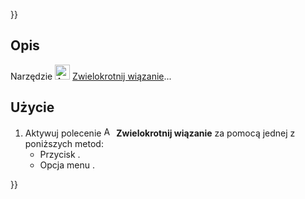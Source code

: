 {{UnfinishedDocu{{#translation:}}}}
<languages/>

{{Docnav/pl
|[[Assembly3_MoveItemDown/pl|Przesuń obiekt w dół]]
|
|[[Assembly3_Workbench/pl|środowisko pracy Assembly3]]
|IconL=Assembly_TreeItemDown.svg‎‎
|
|IconC=Assembly3_workbench_icon.svg
}}

{{GuiCommand/pl
|Name=Assembly3 MultiplyConstraint
|Name/pl=Assembly3: Zwielokrotnij wiązanie
|Icon=Assembly_ConstraintMultiply.svg‎‎
|MenuLocation=Assembly3 → Zwielokrotnij wiązanie
|Workbenches=[[Assembly3_Workbench/pl|Assembly3]]
}}

<span id="Description"></span>
==Opis==

Narzędzie [[Image:Assembly_ConstraintMultiply.svg|24px]] [[Assembly3_MultiplyConstraint/pl|Zwielokrotnij wiązanie]]...

<span id="Usage"></span>
==Użycie==

# Aktywuj polecenie [[Image:Assembly_ConstraintMultiply.svg|16px]] '''Zwielokrotnij wiązanie''' za pomocą jednej z poniższych metod:
#* Przycisk {{Button|[[Image:Assembly_ConstraintMultiply.svg|16px]] [[Assembly3_MultiplyConstraint/pl|Zwielokrotnij wiązanie]]}}.
#* Opcja menu {{MenuCommand|Assembly3 → [[Image:Assembly_ConstraintMultiply.svg|16px]] Zwielokrotnij wiązanie}}.


{{Docnav/pl
|[[Assembly3_MoveItemDown/pl|Przesuń obiekt w dół]]
|
|[[Assembly3_Workbench/pl|środowisko pracy Assembly3]]
|IconL=Assembly_TreeItemDown.svg‎‎
|
|IconC=Assembly3_workbench_icon.svg
}}
 
{{Userdocnavi{{#translation:}}}}